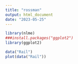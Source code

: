 ```yaml
---
title: "rossman"
output: html_document
date: "2023-05-25"
---
```


```r

library(nlme)
###install.packages("ggplot2")
library(ggplot2)
```

```r
data("Rail")
plot(data("Rail"))
```

